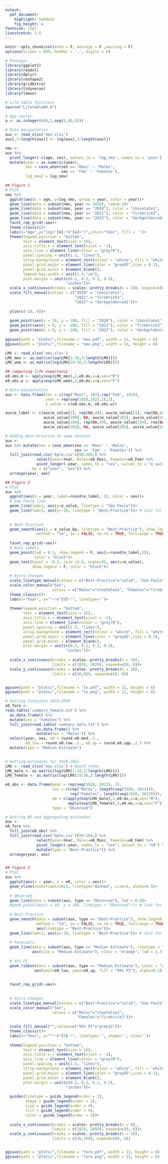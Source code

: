 ---
output: 
  pdf_document: 
    highlight: haddock
    fig_height: 4
fontsize: 11pt
linestretch: 1.5
---


```{r setup, include=FALSE}
knitr::opts_chunk$set(echo = F, message = F ,warning = F)
options(scipen = 999, OutDec = ',', digits = 6)

# Packages
library(ggplot2)
library(readxl)
library(dplyr)
library(reshape2)
library(gridExtra)
library(tidyverse)
library(lemon)

```




```{r functions}

# Life table functions
source("LifetableMX.R")

# Age vector
a <- as.integer(c(0,1,seq(5,80,5)))

```



\section{Descriptive Analysis}


\subsection{log(nmx)}

```{r log nmx}

# Data manipulation
aux <- read_xlsx('nmx.xlsx')
aux[,3:length(aux)] <- log(aux[,3:length(aux)])

nmx <- 
aux %>% 
  pivot_longer(-c(age, sex), values_to = 'log_nmx', names_to = 'year') %>% 
  mutate(year = as.numeric(year),
         sex = case_when(sex == 'Masc' ~ 'Males',
                         sex == 'Fem' ~ 'Females'),
         log_nmx2 = log_nmx)

## Figure 1
# Plot
nmx %>% 
  ggplot(aes(x = age, y=log_nmx, group = year, color = year))+
  geom_line(data = subset(nmx, year <= 2019), lwd=0.3)+
  geom_line(data = subset(nmx, year == "2020"), color = "chocolate1", lwd=1)+
  geom_line(data = subset(nmx, year == "2021"), color = "firebrick3", lwd=1)+
  geom_line(data = subset(nmx, year == "2022"), color = "darkgoldenrod1", lwd=1)+
  facet_rep_grid(~sex)+
  theme_classic()+
  labs(x="Age",y="log("[n]~"m"[x]~")",color="Year", fill = '')+
  theme(legend.position = "bottom",
        text = element_text(size = 15),
        axis.title.x = element_text(vjust = -1),
        axis.line = element_line(colour = "grey70"),
        panel.spacing = unit(1.5, "lines"),
        strip.background = element_rect(colour = "white", fill = "white"),
        panel.grid.major = element_line(color = "grey85",size = 0.1), 
        panel.grid.minor = element_blank(),
        legend.key.width = unit(1.5,"cm"),
        plot.margin = unit(c(0.2, 0.2, 0.2, 0.2), 
                           "inches"))+
  scale_x_continuous(breaks = scales::pretty_breaks(n = 10), expand=c(0, 0))+
  scale_fill_manual(values = c("2020" = "chocolate1",
                               "2021" = "firebrick3",
                               "2022" = "darkgoldenrod1"))+
  
  ylim(c(-10, 0))+
  
  geom_point(aes(x = 10, y = 100, fill = "2020"), color = "chocolate1")+ 
  geom_point(aes(x = 0, y = -100, fill = "2021"), color = "firebrick3")+
  geom_point(aes(x = 0, y = -100, fill = "2022"), color = "darkgoldenrod1")
  
ggsave(path = "plots/",filename = "nmx.pdf", width = 11, height = 6)
ggsave(path = "plots/",filename = "nmx.png", width = 11, height = 6)

```


\subsection{Life expectancy}

```{r e0}

LMX <- read_xlsx('nmx.xlsx')
LMX_men <- as.matrix(log(LMX[1:18,3:length(LMX)]))
LMX_wom <- as.matrix(log(LMX[19:36,3:length(LMX)]))

## computing life expectancy
e0.obs.m <- apply(exp(LMX_men),2,e0.mx,x=a,sex="M")
e0.obs.w <- apply(exp(LMX_wom),2,e0.mx,x=a,sex="F")

# Data manipulation
aux <- data.frame(sex = c(rep("Masc", 103),rep("Fem", 103)), 
                  year = rep(seq(1920,2022,1),2),
                  e_value = c(e0.obs.m, e0.obs.w))

aux$e_label <- c(aux$e_value[1], rep(NA,49), aux$e_value[51], rep(NA,48),
                 aux$e_value[100], NA, aux$e_value[102], aux$e_value[103],
                 aux$e_value[104], rep(NA,49), aux$e_value[154], rep(NA,48), 
                 aux$e_value[203], NA, aux$e_value[205], aux$e_value[206])

# Adding Best-Practice to same dataset
aux <- 
aux %>% mutate(sex = case_when(sex == 'Masc' ~ 'Males',
                               sex == 'Fem' ~ 'Females')) %>% 
  full_join(read.csv('bple.csv')[90:269,] %>% 
              select(year=Year, Males=e0_Masc, Females=e0_Fem) %>% 
              pivot_longer(-year, names_to = "sex", values_to = "e_value_bp"),
            by = c("year", "sex")) %>% 
  arrange(year, sex) 

## Figure 2
# Plot
aux %>% 
  ggplot(aes(x = year, label=round(e_label, 1), color = sex))+
  # Sao Paulo line
  geom_line(lwd=1, aes(y=e_value, linetype = "São Paulo"))+
  geom_line(lwd=1, aes(y=-10, linetype = "Best-Practice"))+ # Just for legend
  
  
  # Best Practice
  geom_smooth(aes(y = e_value_bp, linetype = "Best-Practice"), show.legend = F,
              method = "lm", se = FALSE, na.rm = TRUE, fullrange = TRUE)+
  
  facet_rep_grid(~sex)+
  # Data labels
  geom_point(lwd = 0.5, show.legend = F, aes(y=round(e_label,1)),
             color = "black")+
  geom_text(hjust = -0.2, size =3.5, angle=35, aes(y=e_value),
            show.legend = F, color = "black")+
  
  # Extra changes
  scale_linetype_manual(values = c("Best-Practice"="solid", "São Paulo"="twodash"))+
  scale_color_manual("Sex", 
                     values = c("Males"="steelblue3", "Females"="firebrick2"))+
  theme_classic()+
  labs(x="Year", y=""~"e"[0]~"", linetype='')+
  
  theme(legend.position = "bottom",
        text = element_text(size = 15),
        axis.title.x = element_text(vjust = -1),
        axis.line = element_line(colour = "grey70"),
        panel.spacing = unit(1.5, "lines"),
        strip.background = element_rect(colour = "white", fill = "white"),
        panel.grid.major = element_line(color = "grey85",size = 0.1), 
        panel.grid.minor = element_blank(),
        plot.margin = unit(c(0.2, 0.2, 0.2, 0.2), 
                           "inches"))+
  
  scale_x_continuous(breaks = scales::pretty_breaks(n = 10), 
                     limits = c(1918, 2029), expand=c(0, 0))+
  scale_y_continuous(breaks = scales::pretty_breaks(n = 10),
                     limits = c(36,92), expand=c(0, 0))


ggsave(path = "plots/",filename = "le.pdf", width = 11, height = 6)
ggsave(path = "plots/",filename = "le.png", width = 11, height = 6)

```



\section{Forecasts}

```{r}

# Getting forecasts 2023-2050
e0_fore <- 
read.table('summary_female.txt') %>% 
  as.data.frame() %>% 
  mutate(sex = "Females") %>% 
  full_join(read.table('summary_male.txt') %>%
              as.data.frame() %>% 
              mutate(sex = "Males")) %>%
  select(year, sex, e0 = round.e0.med..2.,
         e0_low = round.e0.low..2., e0_up = round.e0.upp..2.) %>% 
  mutate(type = "Median Estimate")
  

# Getting estimates for 1920-2022
LMX <- read_xlsx('nmx.xlsx') # Death rates
LMX_male <- as.matrix(log(LMX[1:18,3:length(LMX)]))
LMX_female <- as.matrix(log(LMX[19:36,3:length(LMX)]))

e0_obs <- data.frame(year = rep(seq(1920, 2022), 2),
                     sex = c(rep("Males", length(seq(1920, 2022))), 
                             rep("Females", length(seq(1920, 2022)))),
                     e0 = c(apply(exp(LMX_male),2,e0.mx,x=a,sex="M"),
                            apply(exp(LMX_female),2,e0.mx,x=a,sex="F")),
                     type = "Observed")

# Getting BP and aggregating estimates 
aux <- 
e0_fore %>% 
  full_join(e0_obs) %>% 
  full_join(read.csv('bple.csv')[90:269,] %>% 
              select(year=Year, Males=e0_Masc, Females=e0_Fem) %>% 
              pivot_longer(-year, names_to = "sex", values_to = "e0") %>% 
              mutate(type = "Best-Practice")) %>% 
  arrange(year, sex)


## Figure 3
# Plot
aux %>% 
  ggplot(aes(x = year, y = e0, color = sex))+
  geom_vline(xintercept=2023, linetype="dashed", size=1, alpha=0.5)+
  
  # Observed
  geom_line(data = subset(aux, type == "Observed"), lwd = 0.8)+
  #geom_point(aes(x = 10, y = 100, linetype = "Observed"))+ # Just for legend
  
  # Best Practice
  geom_smooth(data = subset(aux, type == "Best-Practice"), show.legend = F,
              method = "lm", se = FALSE, na.rm = TRUE, fullrange = TRUE, lwd=1,
              aes(linetype = "Best-Practice"))+
  geom_line(lwd=1, aes(y=-10, linetype = "Best-Practice"))+ # Just for legend
  
  # Forecasts
  geom_line(data = subset(aux, type == "Median Estimate"), linetype = "twodash",
            aes(size = "Median Estimate"), color = "orange", lwd = 1.3)+
  
  # 95% PI
  geom_ribbon(data = subset(aux, type == "Median Estimate"), color = "grey85",
             aes(ymin=e0_low, ymax=e0_up, fill = "95% PI"), alpha=0.2)+
  
  
  facet_rep_grid(~sex)+
  
  
  # Extra changes
  scale_linetype_manual(values = c("Best-Practice"="solid", "São Paulo"="twodash"))+
  scale_color_manual("Sex", 
                     values = c("Males"="steelblue3", 
                                "Females"="firebrick2"))+
  
  scale_fill_manual("",values=c("95% PI"="grey12"))+
  theme_classic()+
  labs(x="Year", y=""~"e"[0]~"", linetype='', shape='', size='')+
  
  theme(legend.position = "bottom",
        text = element_text(size = 15),
        axis.title.x = element_text(vjust = -1),
        axis.line = element_line(colour = "grey70"),
        panel.spacing = unit(1.5, "lines"),
        strip.background = element_rect(colour = "white", fill = "white"),
        panel.grid.major = element_line(color = "grey85",size = 0.1), 
        panel.grid.minor = element_blank(),
        plot.margin = unit(c(0.2, 0.2, 0.2, 0.2), 
                           "inches"))+
  
  guides(linetype = guide_legend(order = 1),
         shape = guide_legend(order = 2),
         size = guide_legend(order = 4),
         fill = guide_legend(order = 5),
         color = guide_legend(order = 3))+
  
  scale_x_continuous(breaks = scales::pretty_breaks(n = 8), 
                     limits = c(1920, 2050), expand=c(0, 0))+
  scale_y_continuous(breaks = scales::pretty_breaks(n = 10),
                     limits = c(36,100), expand=c(0, 0))


ggsave(path = "plots/",filename = "fore.pdf", width = 11, height = 6)
ggsave(path = "plots/",filename = "fore.png", width = 11, height = 6)

```

